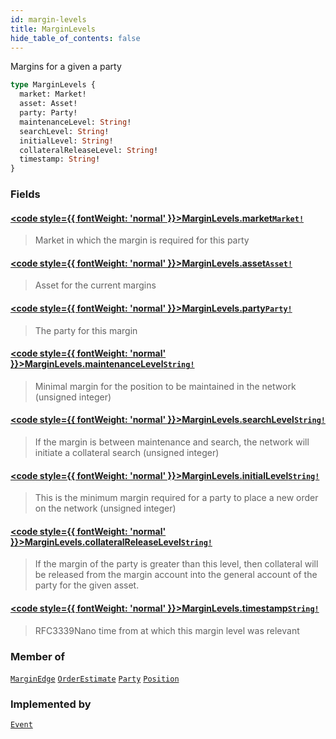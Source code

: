 ```yaml
---
id: margin-levels
title: MarginLevels
hide_table_of_contents: false
---
```








Margins for a given a party

```graphql
type MarginLevels {
  market: Market!
  asset: Asset!
  party: Party!
  maintenanceLevel: String!
  searchLevel: String!
  initialLevel: String!
  collateralReleaseLevel: String!
  timestamp: String!
}
```


### Fields

#### [<code style={{ fontWeight: 'normal' }}>MarginLevels.<b>market</b></code>](#)<Bullet />[`Market!`](/docs/testnet/graphql/objects/market) <Badge class="secondary" text="non-null"/> <Badge class="secondary" text="object"/>
> Market in which the margin is required for this party
> 

#### [<code style={{ fontWeight: 'normal' }}>MarginLevels.<b>asset</b></code>](#)<Bullet />[`Asset!`](/docs/testnet/graphql/objects/asset) <Badge class="secondary" text="non-null"/> <Badge class="secondary" text="object"/>
> Asset for the current margins
> 

#### [<code style={{ fontWeight: 'normal' }}>MarginLevels.<b>party</b></code>](#)<Bullet />[`Party!`](/docs/testnet/graphql/objects/party) <Badge class="secondary" text="non-null"/> <Badge class="secondary" text="object"/>
> The party for this margin
> 

#### [<code style={{ fontWeight: 'normal' }}>MarginLevels.<b>maintenanceLevel</b></code>](#)<Bullet />[`String!`](/docs/testnet/graphql/scalars/string) <Badge class="secondary" text="non-null"/> <Badge class="secondary" text="scalar"/>
> Minimal margin for the position to be maintained in the network (unsigned integer)
> 

#### [<code style={{ fontWeight: 'normal' }}>MarginLevels.<b>searchLevel</b></code>](#)<Bullet />[`String!`](/docs/testnet/graphql/scalars/string) <Badge class="secondary" text="non-null"/> <Badge class="secondary" text="scalar"/>
> If the margin is between maintenance and search, the network will initiate a collateral search (unsigned integer)
> 

#### [<code style={{ fontWeight: 'normal' }}>MarginLevels.<b>initialLevel</b></code>](#)<Bullet />[`String!`](/docs/testnet/graphql/scalars/string) <Badge class="secondary" text="non-null"/> <Badge class="secondary" text="scalar"/>
> This is the minimum margin required for a party to place a new order on the network (unsigned integer)
> 

#### [<code style={{ fontWeight: 'normal' }}>MarginLevels.<b>collateralReleaseLevel</b></code>](#)<Bullet />[`String!`](/docs/testnet/graphql/scalars/string) <Badge class="secondary" text="non-null"/> <Badge class="secondary" text="scalar"/>
> If the margin of the party is greater than this level, then collateral will be released from the margin account into
the general account of the party for the given asset.
> 

#### [<code style={{ fontWeight: 'normal' }}>MarginLevels.<b>timestamp</b></code>](#)<Bullet />[`String!`](/docs/testnet/graphql/scalars/string) <Badge class="secondary" text="non-null"/> <Badge class="secondary" text="scalar"/>
> RFC3339Nano time from at which this margin level was relevant
> 



### Member of

[`MarginEdge`](/docs/testnet/graphql/objects/margin-edge)  <Badge class="secondary" text="object"/><Bullet />[`OrderEstimate`](/docs/testnet/graphql/objects/order-estimate)  <Badge class="secondary" text="object"/><Bullet />[`Party`](/docs/testnet/graphql/objects/party)  <Badge class="secondary" text="object"/><Bullet />[`Position`](/docs/testnet/graphql/objects/position)  <Badge class="secondary" text="object"/>

### Implemented by

[`Event`](/docs/testnet/graphql/unions/event)  <Badge class="secondary" text="union"/>



